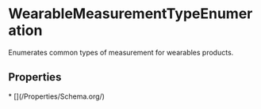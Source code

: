 
# WearableMeasurementTypeEnumeration

Enumerates common types of measurement for wearables products.

## Properties

<Grid>
* [](/Properties/Schema.org/)

</Grid>

